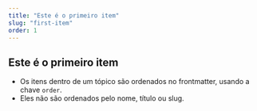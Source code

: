 ```yaml
---
title: "Este é o primeiro item"
slug: "first-item"
order: 1
---
```


## Este é o primeiro item

- Os itens dentro de um tópico são ordenados no frontmatter, usando a chave ```order```.
- Eles não são ordenados pelo nome, título ou slug.
